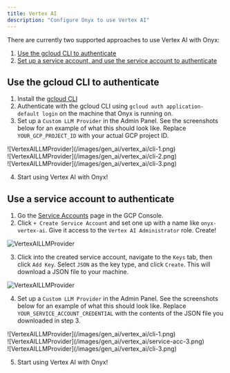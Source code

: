 ```yaml
---
title: Vertex AI
description: "Configure Onyx to use Vertex AI"
---
```


There are currently two supported approaches to use Vertex AI with Onyx:

1. [Use the gcloud CLI to authenticate](#use-the-gcloud-cli-to-authenticate)
2. [Set up a service account, and use the service account to authenticate](#use-a-service-account-to-authenticate)

## Use the gcloud CLI to authenticate

1. Install the [gcloud CLI](https://cloud.google.com/sdk/docs/install)
2. Authenticate with the gcloud CLI using `gcloud auth application-default login` on the machine that Onyx is running on.
3. Set up a `Custom LLM Provider` in the Admin Panel. See the screenshots below
   for an example of what this should look like. Replace `YOUR_GCP_PROJECT_ID`
   with your actual GCP project ID.

<div className="flex gap-2">
  <div>![VertexAILLMProvider](/images/gen_ai/vertex_ai/cli-1.png)</div>
  <div>![VertexAILLMProvider](/images/gen_ai/vertex_ai/cli-2.png)</div>
  <div>![VertexAILLMProvider](/images/gen_ai/vertex_ai/cli-3.png)</div>
</div>

4. Start using Vertex AI with Onyx!

## Use a service account to authenticate

1. Go the [Service Accounts](https://console.cloud.google.com/iam-admin/serviceaccounts) page in the GCP Console.
2. Click `+ Create Service Account` and set one up with a name like `onyx-vertex-ai`. Give it access to the `Vertex AI Administrator` role. Create!

![VertexAILLMProvider](/images/gen_ai/vertex_ai/service-acc-1.png)

3. Click into the created service account, navigate to the `Keys` tab, then click `Add Key`. Select `JSON` as the key type, and click `Create`. This will download a JSON file to your machine.

![VertexAILLMProvider](/images/gen_ai/vertex_ai/service-acc-2.png)

4. Set up a `Custom LLM Provider` in the Admin Panel. See the screenshots below
   for an example of what this should look like. Replace `YOUR_SERVICE_ACCOUNT_CREDENTIAL` with the contents of the JSON file you downloaded in step 3.

<div className="flex gap-2">
  <div>![VertexAILLMProvider](/images/gen_ai/vertex_ai/cli-1.png)</div>
  <div>![VertexAILLMProvider](/images/gen_ai/vertex_ai/service-acc-3.png)</div>
  <div>![VertexAILLMProvider](/images/gen_ai/vertex_ai/cli-3.png)</div>
</div>

5. Start using Vertex AI with Onyx!
